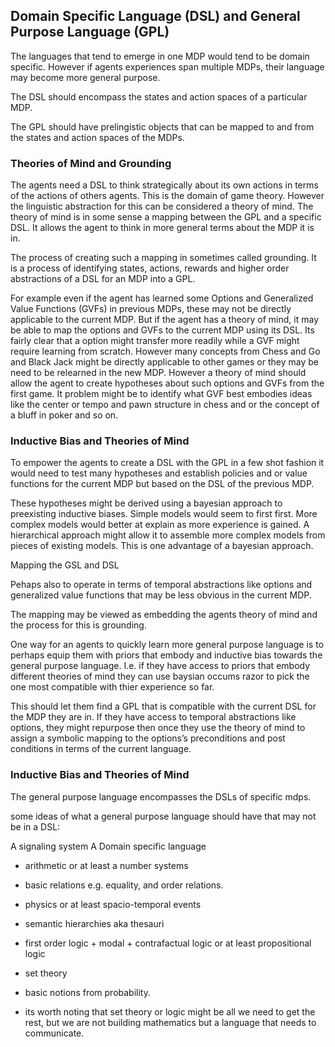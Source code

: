 
## Domain Specific Language (DSL) and General Purpose Language (GPL)

The languages that tend to emerge in one MDP would tend to be domain specific. However if agents experiences span multiple MDPs, their language may become more general purpose.

The DSL should encompass the states and action spaces of a particular MDP. 

The GPL  should have prelingistic objects that can be mapped to and from the states and action spaces of the MDPs. 

### Theories of Mind and Grounding

The agents need a DSL to think strategically about its own actions in terms of the actions of others agents. This is the domain of game theory. However the linguistic abstraction for this can be considered a theory of mind. The theory of mind is in some sense a mapping between the GPL and a specific DSL. It allows the agent to think in more general terms about the MDP it is in. 

The process of creating such a mapping in sometimes called grounding. It is  a process of identifying states, actions, rewards and higher order abstractions of a DSL for an MDP into a GPL.

For example even if the agent has learned some Options and Generalized Value Functions (GVFs) in previous MDPs, these may not be directly applicable to the current MDP. But if the agent has a theory of mind, it may be able to map the options and GVFs to the current MDP using its DSL. Its fairly clear that a option might transfer more readily while a GVF might require learning from scratch. However many concepts from Chess and Go and Black Jack might be directly applicable to other games or they may be need to be relearned in the new MDP. However a theory of mind should allow the agent to create hypotheses about such options and GVFs from the first game. It problem might be to identify what GVF best embodies ideas like the center or tempo and pawn structure in chess and or the concept of a bluff in poker and so on.


### Inductive Bias and Theories of Mind

To empower the agents to create a DSL with the GPL in a few shot fashion it would need to test many hypotheses and establish policies and or value functions for the current MDP but based on the DSL of the previous MDP.

These hypotheses might be derived using a bayesian approach to preexisting inductive biases. Simple models would seem to first first. More complex models would better at explain as more experience is gained. A hierarchical approach might allow it to assemble more complex models from pieces of existing models. This is one advantage of a bayesian approach.


Mapping the GSL and DSL

Pehaps also to operate in terms of temporal abstractions like options and generalized value functions that may be less obvious in the current MDP.


The mapping may be viewed as embedding the agents theory of mind and the process for this is grounding.

One way for an agents to quickly learn more general purpose language is to perhaps equip them with priors that embody and inductive bias towards the general purpose language. I.e. if they have access to priors that embody different theories of mind they can use baysian occums razor to pick the one most compatible with thier experience so far. 

This should let them find a GPL that is compatible with the current DSL for the MDP they are in. If they have access to temporal abstractions like options, they might repurpose then once they use the theory of mind to assign a symbolic mapping to the options's preconditions and post conditions in terms of the current language.

### Inductive Bias and Theories of Mind

The general purpose language encompasses the DSLs of specific mdps.


some ideas of what a general purpose language should have that may not be in a DSL:

A signaling system 
A Domain specific language

- arithmetic or at least a number systems 
- basic relations e.g. equality, and order relations.
- physics or at least spacio-temporal events
- semantic hierarchies aka thesauri
- first order logic + modal + contrafactual logic or at least propositional logic
- set theory
- basic notions from probability.

- its worth noting that set theory or logic might be all we need to get the rest, but we are not building mathematics but a language that needs to communicate.


